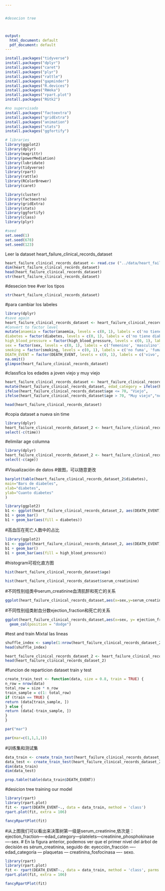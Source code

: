 ```yaml
---


#desecion tree



output:
  html_document: default
  pdf_document: default
---
```

```r

install.packages("tidyverse")
install.packages("dplyr")
install.packages("caret")
install.packages("plyr")
install.packages("rattle")
install.packages("gapminder")
install.packages("R.devices")
install.packages("RWeka")
install.packages("rpart.plot")
install.packages("RGtk2")

#no supervisado
install.packages("factoextra")
install.packages("gridExtra")
install.packages("animation")
install.packages("stats")
install.packages("ggfortify")

# libraries
library(ggplot2)
library(dplyr)
library(magrittr)
library(powerMediation)
library(lubridate)
library(tidyverse)
library(rpart)
library(rattle)
library(RColorBrewer)
library(caret)

library(cluster)
library(factoextra)
library(gridExtra)
library(stats)
library(ggfortify)
library(class)
library(plyr)

#seed
set.seed(1)
set.seed(678)
set.seed(123)

```


Leer la dataset heart_failure_clinical_records_dataset

```r


heart_failure_clinical_records_dataset <- read.csv ("../data/heart_failure_clinical_records_dataset.csv")
dim(heart_failure_clinical_records_dataset)
head(heart_failure_clinical_records_dataset)
str(heart_failure_clinical_records_dataset)


```


#desecion tree 
#ver los tipos

```r
str(heart_failure_clinical_records_dataset)
```

#para cambiar los labeles

```r
library(dplyr)
#save again
heart_failure_clinical_records_dataset <- heart_failure_clinical_records_dataset %>%
#Convert to factor level
mutate(anaemia = factor(anaemia, levels = c(0, 1), labels = c('no tiene anaemia', 'tiene anaemia')),
diabetes = factor(diabetes, levels = c(0, 1), labels = c('no tiene diabetes', 'tiene diabetes')),
high_blood_pressure = factor(high_blood_pressure, levels = c(0, 1), labels = c('no tiene alta presion', 'tiene alta presion')),
sex = factor(sex, levels = c(0, 1), labels = c('femenino', 'masculino')),
smoking = factor(smoking, levels = c(0, 1), labels = c('no fuma', 'fuma')),
DEATH_EVENT = factor(DEATH_EVENT, levels = c(0, 1), labels = c('vivo', 'muerte'))) %>%
na.omit()
glimpse(heart_failure_clinical_records_dataset)
```


#classfica los edades a joven viejo y muy viejo

```r
heart_failure_clinical_records_dataset <- heart_failure_clinical_records_dataset %>%
mutate(heart_failure_clinical_records_dataset, edad_category = ifelse(heart_failure_clinical_records_dataset$age <= 50 ,"Joven",
ifelse(heart_failure_clinical_records_dataset$age <= 70, "Viejo",
ifelse(heart_failure_clinical_records_dataset$age > 70, "Muy viejo","no es categoricado"))))

head(heart_failure_clinical_records_dataset)

```


#copia dataset a nueva sin time

```r
library(dplyr)
heart_failure_clinical_records_dataset_2 <- heart_failure_clinical_records_dataset %>%
select(-c(time))
```

#elimilar age columna

```r
library(dplyr)
heart_failure_clinical_records_dataset_2 <- heart_failure_clinical_records_dataset_2 %>%
select(-c(age))
```








#Visualización de datos
#做图，可以随意更改





```r
barplot(table(heart_failure_clinical_records_dataset_2$diabetes),
main="Bars de diabetes",
xlab="diabetes",
ylab="Cuanto diabetes"
)
```







```r
library(ggplot2)
b1 <- ggplot(heart_failure_clinical_records_dataset_2, aes(DEATH_EVENT))
b1 + geom_bar()
b1 + geom_bar(aes(fill = diabetes))
```
#高血压在死亡人数中的占比
```r
library(ggplot2)
b1 <- ggplot(heart_failure_clinical_records_dataset_2, aes(DEATH_EVENT))
b1 + geom_bar()
b1 + geom_bar(aes(fill = high_blood_pressure))
```
#histogram可视化直方图
```r
hist(heart_failure_clinical_records_dataset$age)
```


```r
hist(heart_failure_clinical_records_dataset$serum_creatinine)
```


#不同性别组类中serum_creatinine血清肌酐和死亡的关系

```r
ggplot(heart_failure_clinical_records_dataset,aes(x=sex,y=serum_creatinine,fill=DEATH_EVENT)) + geom_col(position = "dodge")

```

#不同性别组类射血分数ejection_fraction和死亡的关系
```r
ggplot(heart_failure_clinical_records_dataset,aes(x=sex, y= ejection_fraction,fill=DEATH_EVENT))+
  geom_col(position = "dodge")

```







#test and train Mixtal las lineas

```r

shuffle_index <- sample(1:nrow(heart_failure_clinical_records_dataset_2))
head(shuffle_index)

heart_failure_clinical_records_dataset_2 <- heart_failure_clinical_records_dataset_2[shuffle_index, ]
head(heart_failure_clinical_records_dataset_2)

```


#funcion de reparticion dataset train y test

```r
create_train_test <- function(data, size = 0.8, train = TRUE) {
n_row = nrow(data)
total_row = size * n_row
train_sample = c(1: total_row)
if (train == TRUE) {
return (data[train_sample, ])
} else {
return (data[-train_sample, ])
}
}

```



```r
par("mar")
```



```r
par(mar=c(1,1,1,1))
```

#训练集和测试集

```r
data_train <- create_train_test(heart_failure_clinical_records_dataset_2, 0.8, train = TRUE)
data_test <- create_train_test(heart_failure_clinical_records_dataset_2, 0.8, train = FALSE)
dim(data_train)
dim(data_test)
```




```r
prop.table(table(data_train$DEATH_EVENT))
```


#desicion tree training our model


```r
library(rpart)
library(rpart.plot)
fit <- rpart(DEATH_EVENT~., data = data_train, method = 'class')
rpart.plot(fit, extra = 106)

fancyRpartPlot(fit)
```

#从上图我们可以看出来决策树第一级是serum_creatinine,依次是：ejection_fraction----edad_category---platelets---creatinine_phosphokinase----sex.
# En la figura anterior, podemos ver que el primer nivel del árbol de decisión es sérum_creatinina, seguido de: eyección_fracción ---- edad_categoría --- plaquetas --- creatinina_fosfocinasa ---- sexo.



```r
library(rpart)
library(rpart.plot)
fit <- rpart(DEATH_EVENT~., data = data_train, method = 'class', parms = list(split=("information")))
rpart.plot(fit, extra = 106)

fancyRpartPlot(fit)
```



























